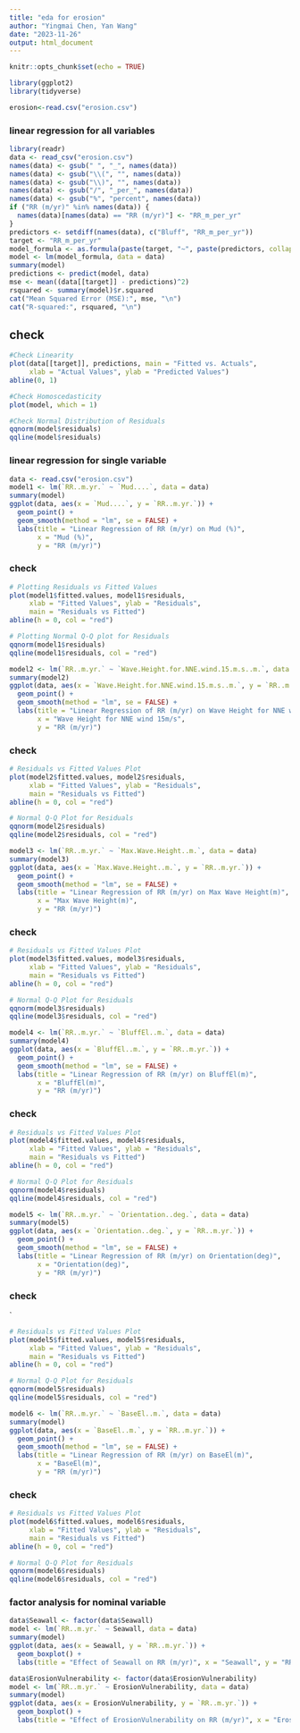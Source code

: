 ```yaml
---
title: "eda for erosion"
author: "Yingmai Chen, Yan Wang"
date: "2023-11-26"
output: html_document
---
```


```r
knitr::opts_chunk$set(echo = TRUE)
```


```r
library(ggplot2)
library(tidyverse)
```


```r
erosion<-read.csv("erosion.csv")
```

### linear regression for all variables
```r
library(readr)
data <- read_csv("erosion.csv")
names(data) <- gsub(" ", "_", names(data))
names(data) <- gsub("\\(", "", names(data))
names(data) <- gsub("\\)", "", names(data))
names(data) <- gsub("/", "_per_", names(data))
names(data) <- gsub("%", "percent", names(data))
if ("RR (m/yr)" %in% names(data)) {
  names(data)[names(data) == "RR (m/yr)"] <- "RR_m_per_yr"
}
predictors <- setdiff(names(data), c("Bluff", "RR_m_per_yr"))
target <- "RR_m_per_yr"
model_formula <- as.formula(paste(target, "~", paste(predictors, collapse = " + ")))
model <- lm(model_formula, data = data)
summary(model)
predictions <- predict(model, data)
mse <- mean((data[[target]] - predictions)^2)
rsquared <- summary(model)$r.squared
cat("Mean Squared Error (MSE):", mse, "\n")
cat("R-squared:", rsquared, "\n")


```
## check

```r
#Check Linearity
plot(data[[target]], predictions, main = "Fitted vs. Actuals",
     xlab = "Actual Values", ylab = "Predicted Values")
abline(0, 1)

#Check Homoscedasticity
plot(model, which = 1)

#Check Normal Distribution of Residuals
qqnorm(model$residuals)
qqline(model$residuals)

```

### linear regression for single variable

```r
data <- read.csv("erosion.csv")  
model1 <- lm(`RR..m.yr.` ~ `Mud....`, data = data)
summary(model)
ggplot(data, aes(x = `Mud....`, y = `RR..m.yr.`)) +
  geom_point() +
  geom_smooth(method = "lm", se = FALSE) +  
  labs(title = "Linear Regression of RR (m/yr) on Mud (%)",
       x = "Mud (%)",
       y = "RR (m/yr)")

```
### check 

```r
# Plotting Residuals vs Fitted Values
plot(model1$fitted.values, model1$residuals,
     xlab = "Fitted Values", ylab = "Residuals",
     main = "Residuals vs Fitted")
abline(h = 0, col = "red")

# Plotting Normal Q-Q plot for Residuals
qqnorm(model1$residuals)
qqline(model1$residuals, col = "red")

```


```r
model2 <- lm(`RR..m.yr.` ~ `Wave.Height.for.NNE.wind.15.m.s..m.`, data = data)
summary(model2)
ggplot(data, aes(x = `Wave.Height.for.NNE.wind.15.m.s..m.`, y = `RR..m.yr.`)) +
  geom_point() +
  geom_smooth(method = "lm", se = FALSE) +  
  labs(title = "Linear Regression of RR (m/yr) on Wave Height for NNE wind 15m/s",
       x = "Wave Height for NNE wind 15m/s",
       y = "RR (m/yr)")
```
### check 

```r
# Residuals vs Fitted Values Plot
plot(model2$fitted.values, model2$residuals,
     xlab = "Fitted Values", ylab = "Residuals",
     main = "Residuals vs Fitted")
abline(h = 0, col = "red")

# Normal Q-Q Plot for Residuals
qqnorm(model2$residuals)
qqline(model2$residuals, col = "red")

```

```r
model3 <- lm(`RR..m.yr.` ~ `Max.Wave.Height..m.`, data = data)
summary(model3)
ggplot(data, aes(x = `Max.Wave.Height..m.`, y = `RR..m.yr.`)) +
  geom_point() +
  geom_smooth(method = "lm", se = FALSE) +  
  labs(title = "Linear Regression of RR (m/yr) on Max Wave Height(m)",
       x = "Max Wave Height(m)",
       y = "RR (m/yr)")
```
### check
```r
# Residuals vs Fitted Values Plot
plot(model3$fitted.values, model3$residuals,
     xlab = "Fitted Values", ylab = "Residuals",
     main = "Residuals vs Fitted")
abline(h = 0, col = "red")

# Normal Q-Q Plot for Residuals
qqnorm(model3$residuals)
qqline(model3$residuals, col = "red")

```

```r
model4 <- lm(`RR..m.yr.` ~ `BluffEl..m.`, data = data)
summary(model4)
ggplot(data, aes(x = `BluffEl..m.`, y = `RR..m.yr.`)) +
  geom_point() +
  geom_smooth(method = "lm", se = FALSE) +  
  labs(title = "Linear Regression of RR (m/yr) on BluffEl(m)",
       x = "BluffEl(m)",
       y = "RR (m/yr)")
```
### check
```r
# Residuals vs Fitted Values Plot
plot(model4$fitted.values, model4$residuals,
     xlab = "Fitted Values", ylab = "Residuals",
     main = "Residuals vs Fitted")
abline(h = 0, col = "red")

# Normal Q-Q Plot for Residuals
qqnorm(model4$residuals)
qqline(model4$residuals, col = "red")

```

```r
model5 <- lm(`RR..m.yr.` ~ `Orientation..deg.`, data = data)
summary(model5)
ggplot(data, aes(x = `Orientation..deg.`, y = `RR..m.yr.`)) +
  geom_point() +
  geom_smooth(method = "lm", se = FALSE) +  
  labs(title = "Linear Regression of RR (m/yr) on Orientation(deg)",
       x = "Orientation(deg)",
       y = "RR (m/yr)")
```
### check
`
```r
# Residuals vs Fitted Values Plot
plot(model5$fitted.values, model5$residuals,
     xlab = "Fitted Values", ylab = "Residuals",
     main = "Residuals vs Fitted")
abline(h = 0, col = "red")

# Normal Q-Q Plot for Residuals
qqnorm(model5$residuals)
qqline(model5$residuals, col = "red")

```


```r
model6 <- lm(`RR..m.yr.` ~ `BaseEl..m.`, data = data)
summary(model)
ggplot(data, aes(x = `BaseEl..m.`, y = `RR..m.yr.`)) +
  geom_point() +
  geom_smooth(method = "lm", se = FALSE) +  
  labs(title = "Linear Regression of RR (m/yr) on BaseEl(m)",
       x = "BaseEl(m)",
       y = "RR (m/yr)")
```
### check

```r
# Residuals vs Fitted Values Plot
plot(model6$fitted.values, model6$residuals,
     xlab = "Fitted Values", ylab = "Residuals",
     main = "Residuals vs Fitted")
abline(h = 0, col = "red")

# Normal Q-Q Plot for Residuals
qqnorm(model6$residuals)
qqline(model6$residuals, col = "red")

```


### factor analysis for nominal variable
```r

data$Seawall <- factor(data$Seawall)
model <- lm(`RR..m.yr.` ~ Seawall, data = data)
summary(model)
ggplot(data, aes(x = Seawall, y = `RR..m.yr.`)) +
  geom_boxplot() +
  labs(title = "Effect of Seawall on RR (m/yr)", x = "Seawall", y = "RR (m/yr)")

```
```r
data$ErosionVulnerability <- factor(data$ErosionVulnerability)
model <- lm(`RR..m.yr.` ~ ErosionVulnerability, data = data)
summary(model)
ggplot(data, aes(x = ErosionVulnerability, y = `RR..m.yr.`)) +
  geom_boxplot() +
  labs(title = "Effect of ErosionVulnerability on RR (m/yr)", x = "ErosionVulnerability", y = "RR (m/yr)")
```


